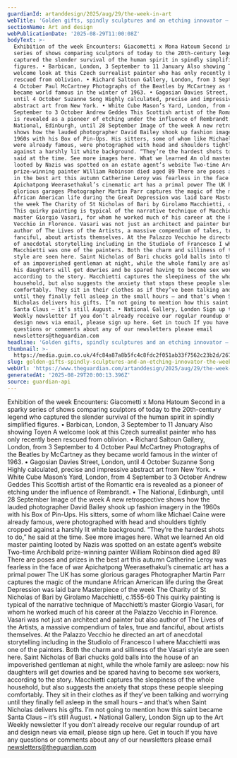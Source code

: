 ```yaml
---
guardianId: artanddesign/2025/aug/29/the-week-in-art
webTitle: 'Golden gifts, spindly sculptures and an etching innovator – the week in art'
sectionName: Art and design
webPublicationDate: '2025-08-29T11:00:08Z'
bodyText: >-
  Exhibition of the week Encounters: Giacometti x Mona Hatoum Second in a sparky
  series of shows comparing sculptors of today to the 20th-century legend who
  captured the slender survival of the human spirit in spindly simplified
  figures. • Barbican, London, 3 September to 11 January Also showing Toyen A
  welcome look at this Czech surrealist painter who has only recently been
  rescued from oblivion. • Richard Saltoun Gallery, London, from 3 September to
  4 October Paul McCartney Photographs of the Beatles by McCartney as they
  became world famous in the winter of 1963. • Gagosian Davies Street, London,
  until 4 October Suzanne Song Highly calculated, precise and impressive
  abstract art from New York. • White Cube Mason’s Yard, London, from 4
  September to 3 October Andrew Geddes This Scottish artist of the Romantic era
  is revealed as a pioneer of etching under the influence of Rembrandt. • The
  National, Edinburgh, until 28 September Image of the week A new retrospective
  shows how the lauded photographer David Bailey shook up fashion imagery in the
  1960s with his Box of Pin-Ups. His sitters, some of whom like Michael Caine
  were already famous, were photographed with head and shoulders tightly cropped
  against a harshly lit white background. “They’re the hardest shots to do,” he
  said at the time. See more images here. What we learned An old master painting
  looted by Nazis was spotted on an estate agent’s website Two-time Archibald
  prize-winning painter William Robinson died aged 89 There are poses and prizes
  in the best art this autumn Catherine Leroy was fearless in the face of war
  Apichatpong Weerasethakul’s cinematic art has a primal power The UK has some
  glorious garages Photographer Martin Parr captures the magic of the mundane
  African American life during the Great Depression was laid bare Masterpiece of
  the week The Charity of St Nicholas of Bari by Girolamo Macchietti, c.1555-60
  This quirky painting is typical of the narrative technique of Macchietti’s
  master Giorgio Vasari, for whom he worked much of his career at the Palazzo
  Vecchio in Florence. Vasari was not just an architect and painter but also
  author of The Lives of the Artists, a massive compendium of tales, true and
  fanciful, about artists themselves. At the Palazzo Vecchio he directed an art
  of anecdotal storytelling including in the Studiolo of Francesco I where
  Macchietti was one of the painters. Both the charm and silliness of the Vasari
  style are seen here. Saint Nicholas of Bari chucks gold balls into the house
  of an impoverished gentleman at night, while the whole family are asleep: now
  his daughters will get dowries and be spared having to become sex workers,
  according to the story. Macchietti captures the sleepiness of the whole
  household, but also suggests the anxiety that stops these people sleeping
  comfortably. They sit in their clothes as if they’ve been talking and worrying
  until they finally fell asleep in the small hours – and that’s when Saint
  Nicholas delivers his gifts. I’m not going to mention how this saint became
  Santa Claus – it’s still August. • National Gallery, London Sign up to the Art
  Weekly newsletter If you don’t already receive our regular roundup of art and
  design news via email, please sign up here. Get in touch If you have any
  questions or comments about any of our newsletters please email
  newsletters@theguardian.com
headline: 'Golden gifts, spindly sculptures and an etching innovator – the week in art'
thumbnail: >-
  https://media.guim.co.uk/4fc84a87a8b5fc4c8fdc2f051ab33f7562c23b2d/2676_1956_4469_3578/500.jpg
slug: golden-gifts-spindly-sculptures-and-an-etching-innovator-the-week-in-art
webUrl: 'https://www.theguardian.com/artanddesign/2025/aug/29/the-week-in-art'
generatedAt: '2025-08-29T20:00:13.396Z'
source: guardian-api
---
```

Exhibition of the week Encounters: Giacometti x Mona Hatoum Second in a sparky series of shows comparing sculptors of today to the 20th-century legend who captured the slender survival of the human spirit in spindly simplified figures. • Barbican, London, 3 September to 11 January Also showing Toyen A welcome look at this Czech surrealist painter who has only recently been rescued from oblivion. • Richard Saltoun Gallery, London, from 3 September to 4 October Paul McCartney Photographs of the Beatles by McCartney as they became world famous in the winter of 1963. • Gagosian Davies Street, London, until 4 October Suzanne Song Highly calculated, precise and impressive abstract art from New York. • White Cube Mason’s Yard, London, from 4 September to 3 October Andrew Geddes This Scottish artist of the Romantic era is revealed as a pioneer of etching under the influence of Rembrandt. • The National, Edinburgh, until 28 September Image of the week A new retrospective shows how the lauded photographer David Bailey shook up fashion imagery in the 1960s with his Box of Pin-Ups. His sitters, some of whom like Michael Caine were already famous, were photographed with head and shoulders tightly cropped against a harshly lit white background. “They’re the hardest shots to do,” he said at the time. See more images here. What we learned An old master painting looted by Nazis was spotted on an estate agent’s website Two-time Archibald prize-winning painter William Robinson died aged 89 There are poses and prizes in the best art this autumn Catherine Leroy was fearless in the face of war Apichatpong Weerasethakul’s cinematic art has a primal power The UK has some glorious garages Photographer Martin Parr captures the magic of the mundane African American life during the Great Depression was laid bare Masterpiece of the week The Charity of St Nicholas of Bari by Girolamo Macchietti, c.1555-60 This quirky painting is typical of the narrative technique of Macchietti’s master Giorgio Vasari, for whom he worked much of his career at the Palazzo Vecchio in Florence. Vasari was not just an architect and painter but also author of The Lives of the Artists, a massive compendium of tales, true and fanciful, about artists themselves. At the Palazzo Vecchio he directed an art of anecdotal storytelling including in the Studiolo of Francesco I where Macchietti was one of the painters. Both the charm and silliness of the Vasari style are seen here. Saint Nicholas of Bari chucks gold balls into the house of an impoverished gentleman at night, while the whole family are asleep: now his daughters will get dowries and be spared having to become sex workers, according to the story. Macchietti captures the sleepiness of the whole household, but also suggests the anxiety that stops these people sleeping comfortably. They sit in their clothes as if they’ve been talking and worrying until they finally fell asleep in the small hours – and that’s when Saint Nicholas delivers his gifts. I’m not going to mention how this saint became Santa Claus – it’s still August. • National Gallery, London Sign up to the Art Weekly newsletter If you don’t already receive our regular roundup of art and design news via email, please sign up here. Get in touch If you have any questions or comments about any of our newsletters please email newsletters@theguardian.com
